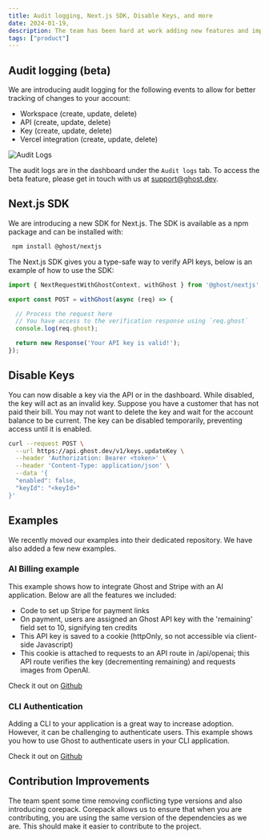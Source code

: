 ```yaml
---
title: Audit logging, Next.js SDK, Disable Keys, and more
date: 2024-01-19,
description: The team has been hard at work adding new features and improving the developer experience. We are excited to announce the following features Audit logging, Next.js SDK, Disable Keys, and more.
tags: ["product"]
---
```


## Audit logging (beta)

We are introducing audit logging for the following events to allow for better tracking of changes to your account:

- Workspace (create, update, delete)
- API (create, update, delete)
- Key (create, update, delete)
- Vercel integration (create, update, delete)

![Audit Logs](/images/changelog/2024-01-19/audit-logging.png)

The audit logs are in the dashboard under the `Audit logs` tab. To access the beta feature, please get in touch with us at [support@ghost.dev](mailto:support@ghost.dev).

## Next.js SDK

We are introducing a new SDK for Next.js. The SDK is available as a npm package and can be installed with:

```bash
 npm install @ghost/nextjs
```

The Next.js SDK gives you a type-safe way to verify API keys, below is an example of how to use the SDK:

```typescript
import { NextRequestWithGhostContext, withGhost } from '@ghost/nextjs';

export const POST = withGhost(async (req) => {

  // Process the request here
  // You have access to the verification response using `req.ghost`
  console.log(req.ghost);

  return new Response('Your API key is valid!');
});
```

## Disable Keys

You can now disable a key via the API or in the dashboard. While disabled, the key will act as an invalid key. Suppose you have a customer that has not paid their bill. You may not want to delete the key and wait for the account balance to be current. The key can be disabled temporarily, preventing access until it is enabled.

```bash
curl --request POST \
  --url https://api.ghost.dev/v1/keys.updateKey \
  --header 'Authorization: Bearer <token>' \
  --header 'Content-Type: application/json' \
  --data '{
  "enabled": false,
  "keyId": "<keyId>"
}'
```

## Examples

We recently moved our examples into their dedicated repository. We have also added a few new examples.

### AI Billing example

This example shows how to integrate Ghost and Stripe with an AI application. Below are all the features we included:

- Code to set up Stripe for payment links
- On payment, users are assigned an Ghost API key with the 'remaining' field set to 10, signifying ten credits
- This API key is saved to a cookie (httpOnly, so not accessible via client-side Javascript)
- This cookie is attached to requests to an API route in /api/openai; this API route verifies the key (decrementing remaining) and requests images from OpenAI.

Check it out on [Github](https://github.com/getghost/examples/tree/main/ai-billing)

### CLI Authentication

Adding a CLI to your application is a great way to increase adoption. However, it can be challenging to authenticate users. This example shows you how to use Ghost to authenticate users in your CLI application.

Check it out on [Github](https://github.com/getghost/examples/tree/main/ghost-cli)


## Contribution Improvements

The team spent some time removing conflicting type versions and also introducing corepack. Corepack allows us to ensure that when you are contributing, you are using the same version of the dependencies as we are. This should make it easier to contribute to the project.
